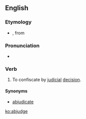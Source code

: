 ==English==

===Etymology===
* {{prefix|ab|judge}}, from {{etyl|la|en}} {{term|abjudicare|lang=la}}

===Pronunciation===
* {{a|US}} {{IPA|/ˈæbˌd͡ʒəd͡ʒ/|/æbˈd͡ʒʌd͡ʒ/}}

===Verb===
{{en-verb|abjudg|es}}

# {{transitive|legal}} To confiscate by [[judicial]] [[decision]].

====Synonyms====
* [[abjudicate]]

[[ko:abjudge]]